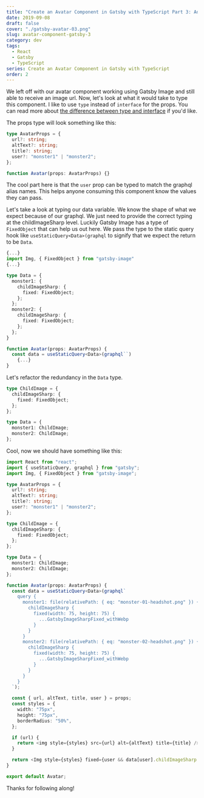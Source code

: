 ```yaml
---
title: "Create an Avatar Component in Gatsby with TypeScript Part 3: Adding Types"
date: 2019-09-08
draft: false
cover: "./gatsby-avatar-03.png"
slug: avatar-component-gatsby-3
category: dev
tags:
  - React
  - Gatsby
  - TypeScript
series: Create an Avatar Component in Gatsby with TypeScript
order: 2
---
```


We left off with our avatar component working using Gatsby Image and still able to receive an image url. Now, let's look at what it would take to type this component. I like to use `type` instead of `interface` for the props. You can read more about [the difference between type and interface](https://medium.com/@martin_hotell/interface-vs-type-alias-in-typescript-2-7-2a8f1777af4c) if you'd like.

The props type will look something like this:

```typescript
type AvatarProps = {
  url?: string;
  altText?: string;
  title?: string;
  user?: "monster1" | "monster2";
};

function Avatar(props: AvatarProps) {}
```

The cool part here is that the `user` prop can be typed to match the graphql alias names. This helps anyone consuming this component know the values they can pass.

Let's take a look at typing our data variable. We know the shape of what we expect because of our graphql. We just need to provide the correct typing at the childImageSharp level. Luckily Gatsby Image has a type of `FixedObject` that can help us out here. We pass the type to the static query hook like `useStaticQuery<Data>(graphql` to signify that we expect the return to be `Data`.

```typescript
{...}
import Img, { FixedObject } from "gatsby-image"
{...}

type Data = {
  monster1: {
    childImageSharp: {
      fixed: FixedObject;
    };
  };
  monster2: {
    childImageSharp: {
      fixed: FixedObject;
    };
  };
}

function Avatar(props: AvatarProps) {
  const data = useStaticQuery<Data>(graphql``)
    {...}
}
```

Let's refactor the redundancy in the `Data` type.

```typescript
type ChildImage = {
  childImageSharp: {
    fixed: FixedObject;
  };
};

type Data = {
  monster1: ChildImage;
  monster2: ChildImage;
};
```

Cool, now we should have something like this:

```typescript
import React from "react";
import { useStaticQuery, graphql } from "gatsby";
import Img, { FixedObject } from "gatsby-image";

type AvatarProps = {
  url?: string;
  altText?: string;
  title?: string;
  user?: "monster1" | "monster2";
};

type ChildImage = {
  childImageSharp: {
    fixed: FixedObject;
  };
};

type Data = {
  monster1: ChildImage;
  monster2: ChildImage;
};

function Avatar(props: AvatarProps) {
  const data = useStaticQuery<Data>(graphql`
    query {
      monster1: file(relativePath: { eq: "monster-01-headshot.png" }) {
        childImageSharp {
          fixed(width: 75, height: 75) {
            ...GatsbyImageSharpFixed_withWebp
          }
        }
      }
      monster2: file(relativePath: { eq: "monster-02-headshot.png" }) {
        childImageSharp {
          fixed(width: 75, height: 75) {
            ...GatsbyImageSharpFixed_withWebp
          }
        }
      }
    }
  `);

  const { url, altText, title, user } = props;
  const styles = {
    width: "75px",
    height: "75px",
    borderRadius: "50%",
  };

  if (url) {
    return <img style={styles} src={url} alt={altText} title={title} />;
  }

  return <Img style={styles} fixed={user && data[user].childImageSharp.fixed} alt={altText} title={title} />;
}

export default Avatar;
```

Thanks for following along!
